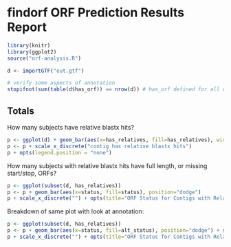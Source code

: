# findorf ORF Prediction Results Report

```r
library(knitr)
library(ggplot2)
source("orf-analysis.R")

d <- importGTF("out.gtf")

# verify some aspects of annotation
stopifnot(sum(table(d$has_orf)) == nrow(d)) # has_orf defined for all contigs
````

## Totals

How many subjects have relative blastx hits?

```r
p <- ggplot(d) + geom_bar(aes(x=has_relatives, fill=has_relatives), width=1)
p <- p + scale_x_discrete("contig has relative blastx hits")
p + opts(legend.position = "none") 
````

How many subjects with relative blastx hits have full length, or
missing start/stop, ORFs?

```r
p <- ggplot(subset(d, has_relatives))
p <- p + geom_bar(aes(x=status, fill=status), position="dodge") 
p + scale_x_discrete("") + opts(title="ORF Status for Contigs with Relative BLASTX Hits")
````

Breakdown of same plot with look at annotation:

```r
p <- ggplot(subset(d, has_relatives))
p <- p + geom_bar(aes(x=status, fill=alt_status), position="dodge") + scale_fill_discrete(name="annotation")
p + scale_x_discrete("") + opts(title="ORF Status for Contigs with Relative BLASTX Hits")
````
